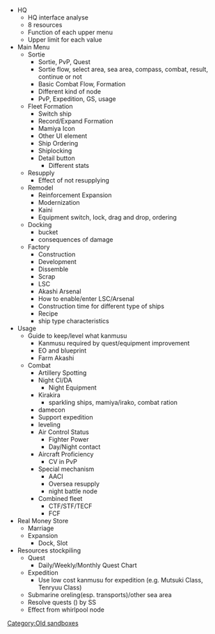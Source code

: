 *HQ
**HQ interface analyse
**8 resources
**Function of each upper menu
**Upper limit for each value
*Main Menu
**Sortie
***Sortie, PvP, Quest
***Sortie flow, select area, sea area, compass, combat, result, continue or not
***Basic Combat Flow, Formation
***Different kind of node
***PvP, Expedition, GS, usage
**Fleet Formation
***Switch ship
***Record/Expand Formation
***Mamiya Icon
***Other UI element
***Ship Ordering
***Shiplocking
***Detail button
****Different stats
**Resupply
***Effect of not resupplying
**Remodel
***Reinforcement Expansion
***Modernization
***Kaini
***Equipment switch, lock, drag and drop, ordering
**Docking
***bucket
***consequences of damage
**Factory
***Construction
***Development
***Dissemble
***Scrap
***LSC
***Akashi Arsenal
***How to enable/enter LSC/Arsenal
***Construction time for different type of ships
***Recipe
***ship type characteristics
*Usage
**Guide to keep/level what kanmusu
***Kanmusu required by quest/equipment improvement
***EO and blueprint
***Farm Akashi
**Combat
***Artillery Spotting
***Night CI/DA
****Night Equipment
***Kirakira
****sparkling ships, mamiya/irako, combat ration
***damecon
***Support expedition
***leveling
***Air Control Status
****Fighter Power
****Day/Night contact
***Aircraft Proficiency
****CV in PvP
***Special mechanism
****AACI
****Oversea resupply
****night battle node
***Combined fleet
****CTF/STF/TECF
****FCF
*Real Money Store
**Marriage
**Expansion
***Dock, Slot
*Resources stockpiling
**Quest
***Daily/Weekly/Monthly Quest Chart
**Expedition
***Use low cost kanmusu for expedition (e.g. Mutsuki Class, Tenryuu Class)
**Submarine oreling(esp. transports)/other sea area
**Resolve quests () by SS
**Effect from whirlpool node
[[Category:Old sandboxes]]